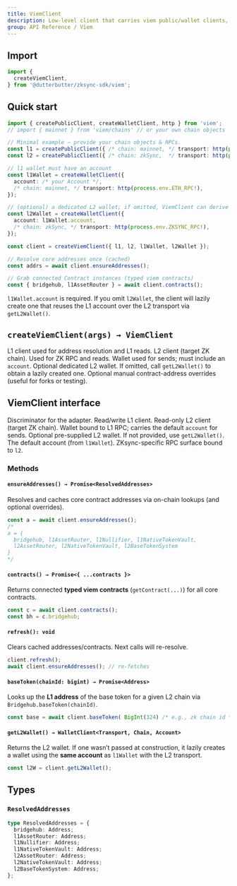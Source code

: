 ```yaml
---
title: ViemClient
description: Low-level client that carries viem public/wallet clients, resolves core contract addresses, and exposes convenience contract instances for the Viem adapter.
group: API Reference / Viem
---
```


## Import

```ts
import {
  createViemClient,
} from '@dutterbutter/zksync-sdk/viem';
```

## Quick start

```ts
import { createPublicClient, createWalletClient, http } from 'viem';
// import { mainnet } from 'viem/chains' // or your own chain objects

// Minimal example — provide your chain objects & RPCs.
const l1 = createPublicClient({ /* chain: mainnet, */ transport: http(process.env.ETH_RPC!) });
const l2 = createPublicClient({ /* chain: zkSync,  */ transport: http(process.env.ZKSYNC_RPC!) });

// l1 wallet must have an account
const l1Wallet = createWalletClient({
  account: /* your Account */,
  /* chain: mainnet, */ transport: http(process.env.ETH_RPC!),
});

// (optional) a dedicated L2 wallet; if omitted, ViemClient can derive one via getL2Wallet()
const l2Wallet = createWalletClient({
  account: l1Wallet.account,
  /* chain: zkSync, */ transport: http(process.env.ZKSYNC_RPC!),
});

const client = createViemClient({ l1, l2, l1Wallet, l2Wallet });

// Resolve core addresses once (cached)
const addrs = await client.ensureAddresses();

// Grab connected Contract instances (typed viem contracts)
const { bridgehub, l1AssetRouter } = await client.contracts();
```

<Tip>
  <code>l1Wallet.account</code> is required. If you omit <code>l2Wallet</code>, the client will lazily create one that reuses the L1 account over the L2 transport via <code>getL2Wallet()</code>.
</Tip>

## `createViemClient(args) → ViemClient`

<ParamField name="args.l1" type="viem.PublicClient" required>
  L1 client used for address resolution and L1 reads.
</ParamField>
<ParamField name="args.l2" type="viem.PublicClient" required>
  L2 client (target ZK chain). Used for ZK RPC and reads.
</ParamField>
<ParamField name="args.l1Wallet" type="viem.WalletClient&lt;Transport, Chain, Account&gt;" required>
  Wallet used for sends; must include an <code>account</code>.
</ParamField>
<ParamField name="args.l2Wallet" type="viem.WalletClient&lt;Transport, Chain, Account&gt;" >
  Optional dedicated L2 wallet. If omitted, call <code>getL2Wallet()</code> to obtain a lazily created one.
</ParamField>
<ParamField name="args.overrides" type="Partial&lt;ResolvedAddresses&gt;">
  Optional manual contract-address overrides (useful for forks or testing).
</ParamField>

## ViemClient interface

<ResponseField name="kind" type="'viem'">
  Discriminator for the adapter.
</ResponseField>
<ResponseField name="l1" type="viem.PublicClient">
  Read/write L1 client.
</ResponseField>
<ResponseField name="l2" type="viem.PublicClient">
  Read-only L2 client (target ZK chain).
</ResponseField>
<ResponseField name="l1Wallet" type="viem.WalletClient&lt;Transport, Chain, Account&gt;">
  Wallet bound to L1 RPC; carries the default <code>account</code> for sends.
</ResponseField>
<ResponseField name="l2Wallet" type="viem.WalletClient&lt;Transport, Chain, Account&gt; | undefined">
  Optional pre-supplied L2 wallet. If not provided, use <code>getL2Wallet()</code>.
</ResponseField>
<ResponseField name="account" type="viem.Account">
  The default account (from <code>l1Wallet</code>).
</ResponseField>
<ResponseField name="zks" type="ZksRpc">
  ZKsync-specific RPC surface bound to <code>l2</code>.
</ResponseField>

### Methods

#### `ensureAddresses() → Promise<ResolvedAddresses>`

Resolves and caches core contract addresses via on-chain lookups (and optional overrides).

```ts
const a = await client.ensureAddresses();
/*
a = {
  bridgehub, l1AssetRouter, l1Nullifier, l1NativeTokenVault,
  l2AssetRouter, l2NativeTokenVault, l2BaseTokenSystem
}
*/
```

#### `contracts() → Promise<{ ...contracts }>`

Returns connected **typed viem contracts** (`getContract(...)`) for all core contracts.

```ts
const c = await client.contracts();
const bh = c.bridgehub;
```

#### `refresh(): void`

Clears cached addresses/contracts. Next calls will re-resolve.

```ts
client.refresh();
await client.ensureAddresses(); // re-fetches
```

#### `baseToken(chainId: bigint) → Promise<Address>`

Looks up the **L1 address** of the base token for a given L2 chain via `Bridgehub.baseToken(chainId)`.

```ts
const base = await client.baseToken( BigInt(324) /* e.g., zk chain id */ );
```

#### `getL2Wallet() → WalletClient<Transport, Chain, Account>`

Returns the L2 wallet. If one wasn’t passed at construction, it lazily creates a wallet using the **same account** as `l1Wallet` with the L2 transport.

```ts
const l2W = client.getL2Wallet();
```

## Types

### `ResolvedAddresses`

```ts
type ResolvedAddresses = {
  bridgehub: Address;
  l1AssetRouter: Address;
  l1Nullifier: Address;
  l1NativeTokenVault: Address;
  l2AssetRouter: Address;
  l2NativeTokenVault: Address;
  l2BaseTokenSystem: Address;
};
```
